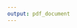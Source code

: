 ```yaml
---
output: pdf_document
---
```


\begin{centering}

\vspace{2 cm}

\Large

{\bf Title of your project}

\vspace{2 cm}

\Large
Your name(s) 1\\
Your name(s) 2\\
Your name(s) 3

\vspace{2 cm}

\normalsize
Supervisor: Supervisor's name

\vspace{2 cm}

\normalsize
Submitted in partial fulfilment for the fourth semester project

Spring 2020

\vspace{2 cm}

\normalsize
The Department of Business and Management

\normalsize
Aalborg University

\end{centering}
